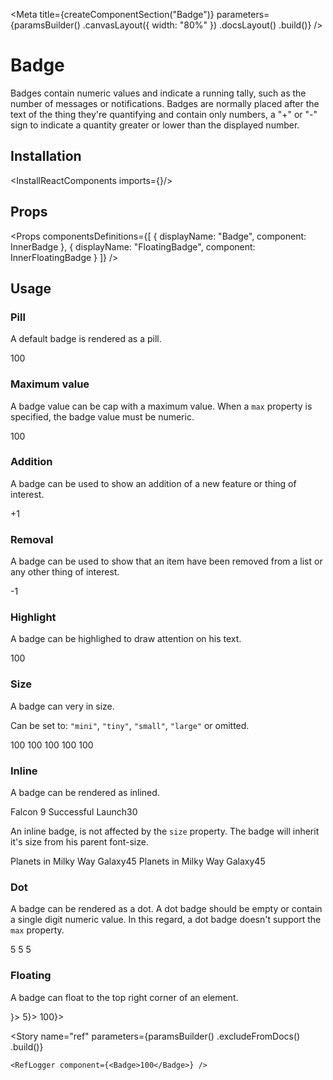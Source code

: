 
<Meta
    title={createComponentSection("Badge")}
    parameters={paramsBuilder()
        .canvasLayout({ width: "80%" })
        .docsLayout(<ReactComponentsLayout sourcePath="/packages/react-components/src/badge" />)
        .build()}
/>

# Badge

Badges contain numeric values and indicate a running tally, such as the number of messages or notifications.
Badges are normally placed after the text of the thing they're quantifying and contain only numbers, a "+" or "-" sign to indicate a quantity greater or lower than the displayed number.

## Installation

<InstallReactComponents imports={<Imports />}/>

## Props

<Props
    componentsDefinitions={[
        { displayName: "Badge", component: InnerBadge },
        { displayName: "FloatingBadge", component: InnerFloatingBadge }
    ]}
/>

## Usage

### Pill

A default badge is rendered as a pill.

<Preview>
    <Story name="pill">
        <Badge>100</Badge>
    </Story>
</Preview>

### Maximum value

A badge value can be cap with a maximum value. When a `max` property is specified, the badge value must be numeric.

<Preview>
    <Story name="max">
        <Badge max={99}>100</Badge>
    </Story>
</Preview>

### Addition

A badge can be used to show an addition of a new feature or thing of interest.

<Preview>
    <Story name="addition">
        <Badge>+1</Badge>
    </Story>
</Preview>

### Removal

A badge can be used to show that an item have been removed from a list or any other thing of interest.

<Preview>
    <Story name="removal">
        <Badge>-1</Badge>
    </Story>
</Preview>

### Highlight

A badge can be highlighed to draw attention on his text.

<Preview>
    <Story name="highlight">
        <Badge highlight>100</Badge>
    </Story>
</Preview>

### Size

A badge can very in size.

Can be set to: `"mini"`, `"tiny"`, `"small"`, `"large"` or omitted.

<Preview>
    <Story name="size">
        <div className="flex items-end items-space-between">
            <Badge size="mini">100</Badge>
            <Badge size="tiny">100</Badge>
            <Badge size="small">100</Badge>
            <Badge>100</Badge>
            <Badge size="large">100</Badge>
        </div>
    </Story>
</Preview>

### Inline

A badge can be rendered as inlined.

<Preview>
    <Story name="inline">
        <span>Falcon 9 Successful Launch<Badge inline>30</Badge></span>
    </Story>
</Preview>

An inline badge, is not affected by the `size` property. The badge will inherit it's size from his parent font-size.

<Preview>
    <Story name="inline size">
        <div className="flex flex-column items-vertical-space-between">
            <span className="f5">Planets in Milky Way Galaxy<Badge max={40} inline>45</Badge></span>
            <span className="f4">Planets in Milky Way Galaxy<Badge max={40} inline>45</Badge></span>
        </div>
    </Story>
</Preview>

### Dot

A badge can be rendered as a dot. A dot badge should be empty or contain a single digit numeric value. In this regard, a dot badge doesn't support the `max` property.

<Preview>
    <Story name="dot">
        <div className="flex flex-column items-vertical-space-between">
            <div className="flex items-end items-space-between">
                <Badge dot size="mini" />
                <Badge dot size="tiny" />
                <Badge dot size="small" />
                <Badge dot />
                <Badge dot size="large" />
            </div>
            <div className="flex items-end items-space-between">
                <Badge dot size="small">5</Badge>
                <Badge dot>5</Badge>
                <Badge dot size="large">5</Badge>
            </div>
        </div>
    </Story>
</Preview>

### Floating

A badge can float to the top right corner of an element.

<Preview>
    <Story name="floating">
        <div className="flex items-lot-of-space-between">
            <FloatingBadge badge={<Badge dot />}>
                <Square />
            </FloatingBadge>
            <FloatingBadge badge={<Badge dot>5</Badge>}>
                <Square />
            </FloatingBadge>
            <FloatingBadge badge={<Badge max={99}>100</Badge>}>
                <Square />
            </FloatingBadge>
        </div>
    </Story>
</Preview>

<Story
    name="ref"
    parameters={paramsBuilder()
        .excludeFromDocs()
        .build()}
>
    <RefLogger component={<Badge>100</Badge>} />
</Story>


